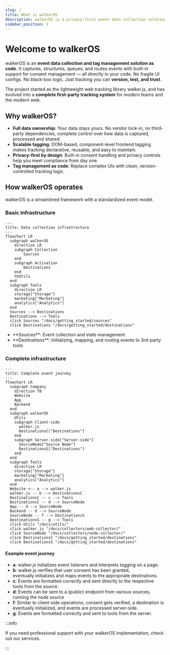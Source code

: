 ```yaml
---
slug: /
title: What is walkerOS
description: walkerOS is a privacy-first event data collection solution
sidebar_position: 1
---
```



# Welcome to walkerOS

walkerOS is an **event data collection and tag management solution as code**. It
captures, structures, queues, and routes events with built-in support
for&nbsp;<Link to="/docs/consent_management/overview">consent management</Link>
— all directly in your code. No fragile UI configs. No black-box logic. Just
tracking you can **version, test, and trust**.

The project started as the lightweight web tracking
library&nbsp;<Link to="/docs/collectors/web-collector/">walker.js</Link>, and has
evolved into a **complete first-party tracking system** for modern teams and the
modern web.

## Why walkerOS?

- **Full data ownership**: Your data stays yours. No vendor lock-in, no
  third-party dependencies, complete control over how data is captured,
  processed and shared.
- **Scalable tagging**: DOM-based, component-level frontend tagging makes
  tracking declarative, reusable, and easy to maintain.
- **Privacy-first by design**: Built-in consent handling and privacy controls
  help you meet compliance from day one.
- **Tag management as code**: Replace complex UIs with clean, version-controlled
  tracking logic.

## How walkerOS operates

walkerOS is a streamlined framework with a
standardized&nbsp;<Link to="/docs/getting_started/event-model">event
model</Link>.

### Basic infrastructure

```mermaid
---
title: Data collection infrastructure
---
flowchart LR
  subgraph walkerOS
    direction LR
    subgraph Collection
        Sources
    end
    subgraph Activation
        Destinations
    end
    %%Utils
  end
  subgraph Tools
    direction LR
    storage["Storage"]
    marketing["Marketing"]
    analytics["Analytics"]
  end
  Sources --> Destinations
  Destinations --> Tools
  click Sources "/docs/getting_started/sources"
  click Destinations "/docs/getting_started/destinations"
```

- <Link to="/docs/getting_started/sources">**Sources**</Link>: Event collection and state
  management
- <Link to="/docs/getting_started/destinations">**Destinations**</Link>: Initializing, mapping,
  and routing events to 3rd-party tools

### Complete infrastructure

```mermaid
---
title: Complete event journey
---
flowchart LR
  subgraph Company
    direction TB
    Website
    App
    Backend
  end
  subgraph walkerOS
    Utils
    subgraph Client-side
      walker.js
      DestinationsC["Destinations"]
    end
    subgraph Server-side["Server-side"]
      SourceNode["Source Node"]
      DestinationsS["Destinations"]
    end
  end
  subgraph Tools
    direction LR
    storage["Storage"]
    marketing["Marketing"]
    analytics["Analytics"]
  end
  Website <-- a --> walker.js
  walker.js -- b --> DestinationsC
  DestinationsC -- c --> Tools
  DestinationsC -- d --> SourceNode
  App -- d --> SourceNode
  Backend -- d --> SourceNode
  SourceNode -- f --> DestinationsS
  DestinationsS -- g --> Tools
  click Utils "/docs/utils/"
  click walker.js "/docs/collectors/web-collector/"
  click SourceNode "/docs/collectors/node-collector/"
  click DestinationsC "/docs/getting_started/destinations"
  click DestinationsS "/docs/getting_started/destinations"
```

#### Example event journey

- **a**:&nbsp;<Link to="/docs/collectors/web-collector/">walker.js</Link> initializes
  event listeners and
  interprets&nbsp;<Link to="/docs/sources/html-tagging">tagging</Link> on a
  page.
- **b**:&nbsp;<Link to="/docs/collectors/web-collector/">walker.js</Link> verifies
  that&nbsp;<Link to="/docs/collectors/web-collector/commands#consent">user
  consent</Link> has been granted,
  eventually&nbsp;<Link to="/docs/destinations/event_mapping#init">initializes</Link>
  and&nbsp;<Link to="/docs/destinations/event_mapping">maps</Link> events to the
  appropriate <Link to="/docs/getting_started/destinations">destinations</Link>.
- **c**: Events are&nbsp;<Link to="/docs/destinations/event_mapping">formatted
  correctly</Link> and sent directly to the respective tools from the source.
- **d**: Events can be sent to a (public) endpoint from various sources, running
  the&nbsp;<Link to="/docs/collectors/node-collector/">node source</Link>
- **f**: Similar to client-side operations, consent gets verified,
  a&nbsp;<Link to="/docs/getting_started/destinations">destination</Link> is
  eventually&nbsp;<Link to="/docs/destinations/event_mapping#init">initialized</Link>,
  and events are processed server-side.
- **g**: Events are formatted correctly and sent to tools from the server.

:::info

If you need professional support with your walkerOS implementation, check out
our&nbsp;<Link to="/services">services</Link>.

:::

